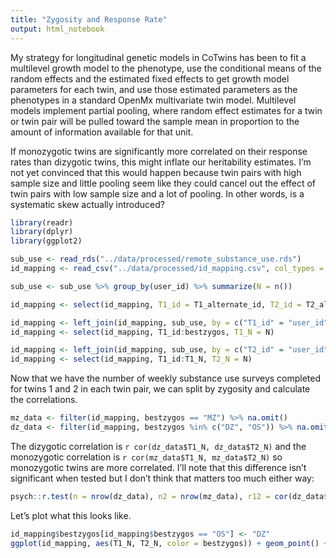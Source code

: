 ```yaml
---
title: "Zygosity and Response Rate"
output: html_notebook
---
```


My strategy for longitudinal genetic models in CoTwins has been to fit a multilevel growth model to the phenotype, use the conditional means of the random effects and the estimated fixed effects to get growth model parameters for each twin, and use those estimated parameters as the phenotypes in a standard OpenMx multivariate twin model. Multilevel models implement partial pooling, where random effect estimates for a twin or twin pair will be pulled toward the sample mean in proportion to the amount of information available for that unit.

If monozygotic twins are significantly more correlated on their response rates than dizygotic twins, this might inflate our heritability estimates. I'm not yet convinced that this would happen because twin pairs with high sample size and little pooling seem like they could cancel out the effect of twin pairs with low sample size and a lot of pooling. In other words, is a systematic skew actually introduced?

```r
library(readr)
library(dplyr)
library(ggplot2)

sub_use <- read_rds("../data/processed/remote_substance_use.rds")
id_mapping <- read_csv("../data/processed/id_mapping.csv", col_types = "ccccc")

sub_use <- sub_use %>% group_by(user_id) %>% summarize(N = n())

id_mapping <- select(id_mapping, T1_id = T1_alternate_id, T2_id = T2_alternate_id, bestzygos)

id_mapping <- left_join(id_mapping, sub_use, by = c("T1_id" = "user_id"))
id_mapping <- select(id_mapping, T1_id:bestzygos, T1_N = N)

id_mapping <- left_join(id_mapping, sub_use, by = c("T2_id" = "user_id"))
id_mapping <- select(id_mapping, T1_id:T1_N, T2_N = N)
```

Now that we have the number of weekly substance use surveys completed for twins 1 and 2 in each twin pair, we can split by zygosity and calculate the correlations.
```r
mz_data <- filter(id_mapping, bestzygos == "MZ") %>% na.omit()
dz_data <- filter(id_mapping, bestzygos %in% c("DZ", "OS")) %>% na.omit()
```

The dizygotic correlation is `r cor(dz_data$T1_N, dz_data$T2_N)` and the monozygotic correlation is `r cor(mz_data$T1_N, mz_data$T2_N)` so monozygotic twins are more correlated. I'll note that this difference isn't significant when tested but I don't think that matters too much either way:
```r
psych::r.test(n = nrow(dz_data), n2 = nrow(mz_data), r12 = cor(dz_data$T1_N, dz_data$T2_N), r34 = cor(mz_data$T1_N, mz_data$T2_N))
```

Let's plot what this looks like.
```r
id_mapping$bestzygos[id_mapping$bestzygos == "OS"] <- "DZ"
ggplot(id_mapping, aes(T1_N, T2_N, color = bestzygos)) + geom_point() + geom_smooth(method = "lm")
```
